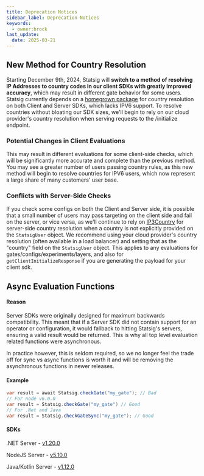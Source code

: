 ```yaml
---
title: Deprecation Notices
sidebar_label: Deprecation Notices
keywords:
  - owner:brock
last_update:
  date: 2025-03-21
---
```


## New Method for Country Resolution

Starting December 9th, 2024, Statsig will **switch to a method of resolving IP Addresses to country codes in our client SDKs with greatly improved accuracy**, which may result in different gate behavior for some users. Statsig currently depends on a [homegrown package](https://github.com/statsig-io/ip3country) for country resolution on both Client and Server SDKs, which lacks IPV6 support. To resolve countries without bloating our SDK sizes, we'll begin to rely on our cloud provider's country resolution when serving requests to the /initialize endpoint.

### Potential Changes in Client Evaluations
This may result in different evaluations for some client-side checks, which will be significantly more accurate and complete than the previous method. You may see a greater number of users passing country rules, as this new method will begin to resolve countries for IPV6 users, which now represent a large share of many customers' user base. 

### Conflicts with Server-Side Checks
If you check some configs on both the Client and Server side, it is possible that a small number of users may pass targeting on the client side and fail on the server, or vice versa, as we'll continue to rely on [IP3Country](https://github.com/statsig-io/ip3country) for server-side country resolution when a country is not explicitly provided on the `StatsigUser` object. We recommend using your cloud provider's country resolution (often available in a load balancer) and setting that as the "country" field on the `StatsigUser` object.  This applies to any evaluations for gates/configs/experiments/layers, and also for `getClientInitializeResponse` if you are generating the payload for your client sdk.

## Async Evaluation Functions

#### Reason
Server SDKs were originally designed for maximum backwards compatibility. 
This meant that if a Server SDK did not contain support for an operator or configuration, 
it would fallback to hitting Statsig's servers, ensuring a valid result would be returned. 
This is why all top level evaluation related functions were asynchronous.

In practice however, this is seldom required, so we no longer feel the trade off 
for sync vs async functions is worth it and will be removing the asynchronous functions in newer releases.

#### Example

```java
var result = await Statsig.checkGate("my_gate"); // Bad
// For node v6.0.0
var result = Statsig.checkGate("my_gate") // Good
// For .Net and Java
var result = Statsig.checkGateSync("my_gate"); // Good

```

#### SDKs

.NET Server - [v1.20.0](https://github.com/statsig-io/dotnet-sdk/releases/tag/v1.20.0)

NodeJS Server - [v5.10.0](https://github.com/statsig-io/node-js-server-sdk/releases/tag/v5.10.0)

Java/Kotlin Server - [v1.12.0](https://github.com/statsig-io/java-server-sdk/releases/tag/v1.12.0)
